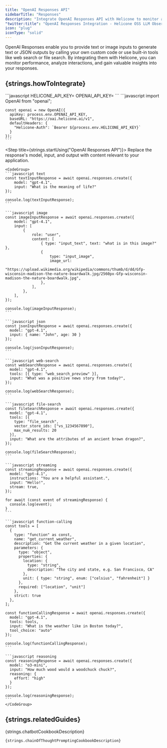 ```yaml
---
title: "OpenAI Responses API"
sidebarTitle: "Responses"
description: "Integrate OpenAI Responses API with Helicone to monitor and analyze your model's responses."
"twitter:title": "OpenAI Responses Integration - Helicone OSS LLM Observability"
icon: "plug"
iconType: "solid"
---
```



OpenAI Responses enable you to provide text or image inputs to generate text or JSON outputs by calling your own custom code or use built-in tools like web search or file search. By integrating them with Helicone, you can monitor performance, analyze interactions, and gain valuable insights into your responses.

## {strings.howToIntegrate}

<Steps>
  <Step title={strings.generateKey}>
    <div dangerouslySetInnerHTML={{ __html: strings.generateKeyInstructions }} />
  </Step>

  <Step title={strings.setApiKey}>
    ```javascript
    HELICONE_API_KEY=<your-helicone-api-key>
    OPENAI_API_KEY=<your-openai-api-key>
    ```
  </Step>

  <Step title={strings.modifyBasePath}>
    ```javascript
    import OpenAI from "openai";

    const openai = new OpenAI({
      apiKey: process.env.OPENAI_API_KEY,
      baseURL: "https://oai.helicone.ai/v1",
      defaultHeaders: {
        "Helicone-Auth": `Bearer ${process.env.HELICONE_API_KEY}`
      }
    });
    ```
  </Step>

  <Step title={strings.startUsing("OpenAI Responses API")}>
    <Note>
      Replace the response's model, input, and output with content relevant to your application.
    </Note>

    <CodeGroup>
    ```javascript text
    const textInputResponse = await openai.responses.create({
        model: "gpt-4.1",
        input: "What is the meaning of life?"
    });

    console.log(textInputResponse);
    ```

    ```javascript image
    const imageInputResponse = await openai.responses.create({
        model: "gpt-4.1",
        input: [
            {
                role: "user",
                content: [
                    { type: "input_text", text: "what is in this image?" },
                    {
                        type: "input_image",
                        image_url:
                            "https://upload.wikimedia.org/wikipedia/commons/thumb/d/dd/Gfp-wisconsin-madison-the-nature-boardwalk.jpg/2560px-Gfp-wisconsin-madison-the-nature-boardwalk.jpg",
                    },
                ],
            },
        ],
    });

    console.log(imageInputResponse);
    ```

    ```javascript json
    const jsonInputResponse = await openai.responses.create({
      model: "gpt-4.1",
      input: { name: "John", age: 30 }
    });

    console.log(jsonInputResponse);
    ```

    ```javascript web-search
    const webSearchResponse = await openai.responses.create({
      model: "gpt-4.1",
      tools: [{ type: "web_search_preview" }],
      input: "What was a positive news story from today?",
    });

    console.log(webSearchResponse);
    ```

    ```javascript file-search
    const fileSearchResponse = await openai.responses.create({
      model: "gpt-4.1",
      tools: [{
        type: "file_search",
        vector_store_ids: ["vs_1234567890"],
        max_num_results: 20
      }],
      input: "What are the attributes of an ancient brown dragon?",
    });

    console.log(fileSearchResponse);
    ```

    ```javascript streaming
    const streamingResponse = await openai.responses.create({
      model: "gpt-4.1",
      instructions: "You are a helpful assistant.",
      input: "Hello!",
      stream: true,
    });

    for await (const event of streamingResponse) {
      console.log(event);
    }
    ```

    ```javascript function-calling
    const tools = [
      {
        type: "function" as const,
        name: "get_current_weather",
        description: "Get the current weather in a given location",
        parameters: {
          type: "object",
          properties: {
            location: {
              type: "string",
              description: "The city and state, e.g. San Francisco, CA"
            },
            unit: { type: "string", enum: ["celsius", "fahrenheit"] }
          },
          required: ["location", "unit"]
        },
        strict: true
      },
    ];

    const functionCallingResponse = await openai.responses.create({
      model: "gpt-4.1",
      tools: tools,
      input: "What is the weather like in Boston today?",
      tool_choice: "auto"
    });

    console.log(functionCallingResponse);
    ```

    ```javascript reasoning
    const reasoningResponse = await openai.responses.create({
      model: "o3-mini",
      input: "How much wood would a woodchuck chuck?",
      reasoning: {
        effort: "high"
      }
    });

    console.log(reasoningResponse);
    ```
    </CodeGroup>
  </Step>

  <Step title={strings.verifyInHelicone}>
    <div dangerouslySetInnerHTML={{ __html: strings.verifyInHeliconeDesciption("OpenAI Responses API") }} />
  </Step>
</Steps>

## {strings.relatedGuides}

<CardGroup cols={2}>
  <Card
    title="Building a chatbot with OpenAI structured outputs"
    icon="lightbulb"
    href="/guides/cookbooks/openai-structured-outputs"
    iconType="light"
    vertical
  >
    {strings.chatbotCookbookDescription}
  </Card>
  <Card
    title="Use Chain-of-Thought Prompting"
    icon="stairs"
    href="/guides/prompt-engineering/use-chain-of-thought-prompting"
    iconType="light"
    vertical
    >

    {strings.chainOfThoughtPromptingCookbookDescription}
  </Card>
</CardGroup>
